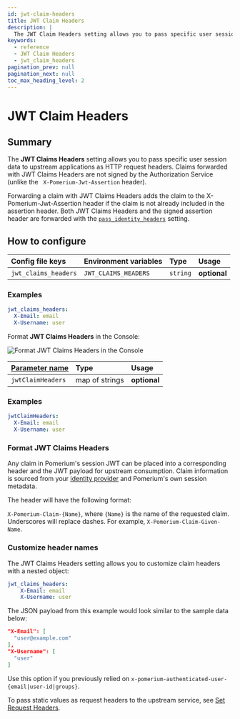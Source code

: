 ```yaml
---
id: jwt-claim-headers
title: JWT Claim Headers
description: |
  The JWT Claim Headers setting allows you to pass specific user session data to upstream applications as HTTP request headers and additional JWT claims.
keywords:
  - reference
  - JWT Claim Headers
  - jwt_claim_headers
pagination_prev: null
pagination_next: null
toc_max_heading_level: 2
---
```



# JWT Claim Headers

## Summary

The **JWT Claims Headers** setting allows you to pass specific user session data to upstream applications as HTTP request headers. Claims forwarded with JWT Claims Headers are not signed by the Authorization Service (unlike the ` X-Pomerium-Jwt-Assertion` header).

Forwarding a claim with JWT Claims Headers adds the claim to the X-Pomerium-Jwt-Assertion header if the claim is not already included in the assertion header. Both JWT Claims Headers and the signed assertion header are forwarded with the [`pass_identity_headers`](/docs/reference/routes/pass-identity-headers-per-route) setting.

## How to configure

<Tabs>
<TabItem value="Core" label="Core">

| **Config file keys** | **Environment variables** | **Type** | **Usage**    |
| :------------------- | :------------------------ | :------- | :----------- |
| `jwt_claims_headers` | `JWT_CLAIMS_HEADERS`      | `string` | **optional** |

### Examples

```yaml
jwt_claims_headers:
  X-Email: email
  X-Username: user
```

</TabItem>
<TabItem value="Enterprise" label="Enterprise">

Format **JWT Claims Headers** in the Console:

![Format JWT Claims Headers in the Console](./img/jwts/jwt-claims-headers-console.png)

</TabItem>
<TabItem value="Kubernetes" label="Kubernetes">

| **[Parameter name](/docs/deploy/k8s//reference#spec)** | **Type** | **Usage** |
| :-- | :-- | :-- |
| `jwtClaimHeaders` | map of strings | **optional** |

### Examples

```yaml
jwtClaimHeaders:
  X-Email: email
  X-Username: user
```

</TabItem>
</Tabs>

### Format JWT Claims Headers

Any claim in Pomerium's session JWT can be placed into a corresponding header and the JWT payload for upstream consumption. Claim information is sourced from your [identity provider](/docs/identity-providers) and Pomerium's own session metadata.

The header will have the following format:

`X-Pomerium-Claim-{Name}`, where `{Name}` is the name of the requested claim. Underscores will replace dashes. For example, `X-Pomerium-Claim-Given-Name`.

### Customize header names

The JWT Claims Headers setting allows you to customize claim headers with a nested object:

```yaml
jwt_claims_headers:
	X-Email: email
	X-Username: user
```

The JSON payload from this example would look similar to the sample data below:

```json
"X-Email": [
  "user@example.com"
],
"X-Username": [
  "user"
]
```

Use this option if you previously relied on `x-pomerium-authenticated-user-{email|user-id|groups}`.

To pass static values as request headers to the upstream service, see [Set Request Headers](./routes/headers#set-request-headers).
